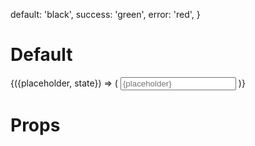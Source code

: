 
<Meta title="Atoms/Input" />

  default: 'black',
  success: 'green',
  error: 'red',
}

# Default

<Preview>
  <Story
    name="Input"
    args={{
      placeholder: 'First name',
      state: "default"
    }}
  >
    {({placeholder, state}) => (
      <Input
        style={{
          borderColor: colorByState[args.state],
          borderStyle: 'solid',
        }}
        placeholder={placeholder}
        state={state}
      />
    )}
  </Story>
</Preview>

# Props

<ArgsTable of={Input} />
